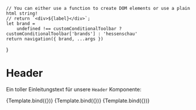 

<Meta title="Komponenten/Header/Header" argTypes={{}} />

    // You can either use a function to create DOM elements or use a plain html string!
    // return `<div>${label}</div>`;
    let brand =
        undefined !== customConditionalToolbar ? customConditionalToolbar['brands'] : 'hessenschau'
    return navigation({ brand, ...args })
}

# Header

Ein toller Einleitungstext für unsere `Header` Komponente:

<Preview withToolbar>
  <Story
    name="Default"
    args= {JsonData}
  >
    {Template.bind({})}
  </Story>
  <Story
    name="4 Icons in Service Nav"
    args= {JsonData2}
  >
    {Template.bind({})}
  </Story>
  <Story
    name="Subnav in Desktopview"
    args= {JsonData3}
  >
    {Template.bind({})}
  </Story>
</Preview>

<ArgsTable story="Default" />
